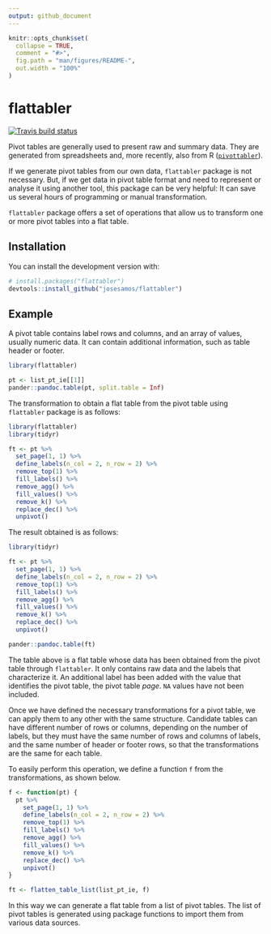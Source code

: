 ```yaml
---
output: github_document
---
```


<!-- README.md is generated from README.Rmd. Please edit that file -->

```r
knitr::opts_chunk$set(
  collapse = TRUE,
  comment = "#>",
  fig.path = "man/figures/README-",
  out.width = "100%"
)
```

# flattabler

<!-- badges: start -->
[![Travis build status](https://travis-ci.com/josesamos/flattabler.svg?branch=master)](https://travis-ci.com/josesamos/flattabler)
<!-- badges: end -->

Pivot tables are generally used to present raw and summary data. They are generated from spreadsheets and, more recently, also from R ([`pivottabler`](https://CRAN.R-project.org/package=pivottabler)).

If we generate pivot tables from our own data, `flattabler` package is not necessary. But, if we get data in pivot table format and need to represent or analyse it using another tool, this package can be very helpful: It can save us several hours of programming or manual transformation.

`flattabler` package offers a set of operations that allow us to transform one or more pivot tables into a flat table. 


## Installation

You can install the development version with:

```r
# install.packages("flattabler")
devtools::install_github("josesamos/flattabler")
```


## Example

A pivot table contains label rows and columns, and an array of values, usually numeric data. It can contain additional information, such as table header or footer.

```r
library(flattabler)
```

```r
pt <- list_pt_ie[[1]]
pander::pandoc.table(pt, split.table = Inf)
```


The transformation to obtain a flat table from the pivot table using `flattabler` package is as follows:

```r
library(flattabler)
library(tidyr)

ft <- pt %>%
  set_page(1, 1) %>%
  define_labels(n_col = 2, n_row = 2) %>%
  remove_top(1) %>%
  fill_labels() %>%
  remove_agg() %>%
  fill_values() %>%
  remove_k() %>%
  replace_dec() %>%
  unpivot()
```


The result obtained is as follows:

```r
library(tidyr)

ft <- pt %>%
  set_page(1, 1) %>%
  define_labels(n_col = 2, n_row = 2) %>%
  remove_top(1) %>%
  fill_labels() %>%
  remove_agg() %>%
  fill_values() %>%
  remove_k() %>%
  replace_dec() %>%
  unpivot()

pander::pandoc.table(ft)
```

The table above is a flat table whose data has been obtained from the pivot table through `flattabler`. It only contains raw data and the labels that characterize it. An additional label has been added with the value that identifies the pivot table, the pivot table _page_. `NA` values have not been included. 

Once we have defined the necessary transformations for a pivot table, we can apply them to any other with the same structure. Candidate tables can have different number of rows or columns, depending on the number of labels, but they must have the same number of rows and columns of labels, and the same number of header or footer rows, so that the transformations are the same for each table.

To easily perform this operation, we define a function `f` from the transformations, as shown below.

```r
f <- function(pt) {
  pt %>%
    set_page(1, 1) %>%
    define_labels(n_col = 2, n_row = 2) %>%
    remove_top(1) %>%
    fill_labels() %>%
    remove_agg() %>%
    fill_values() %>%
    remove_k() %>%
    replace_dec() %>%
    unpivot()
}

ft <- flatten_table_list(list_pt_ie, f)
```

In this way we can generate a flat table from a list of pivot tables. The list of pivot tables is generated using package functions to import them from various data sources.

